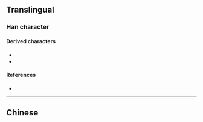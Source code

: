 {{also|龍|竜}}
{{character info}}
{{character info|⻰}}
==Translingual==
{{stroke order}}
{{Han simplified forms|龍|竜|龙}}

===Han character===
{{Han char|rn=212|rad=龙|as=00|sn=5|four=|canj=IKP|ids=⿺𡯃丶}}

====Derived characters====
* {{l|mul|[[咙]], [[垅]], [[拢]], [[昽]], [[栊]], [[泷]], [[珑]], [[眬]], [[胧]], [[陇]], [[𢘙]], [[𤇭]], [[𦨩]], [[𨀁]], [[𨐇]], [[𩧪]], [[𪫌]], [[𪺪]], [[𫎦]], [[𫖅]], [[𫜲]], [[𫢒]], [[𬧢]]}}
* {{l|mul|[[厐]], [[庞]], [[䶭]], [[𬸄]], [[𮞇]], [[垄]], [[砻]], [[聋]], [[袭]], [[詟]], [[龚]], [[䶮]], [[𫛟]], [[𬺛]], [[𬺜]], [[𬻓]], [[宠]], [[笼]], [[茏]], [[龛]], [[𩬤]], [[𬺝]]}}

====References====
* {{Han ref|kx=1537.251|hdz=74804.010|uh=9F99|ud=40857}}

----

==Chinese==
{{zh-see|龍}}